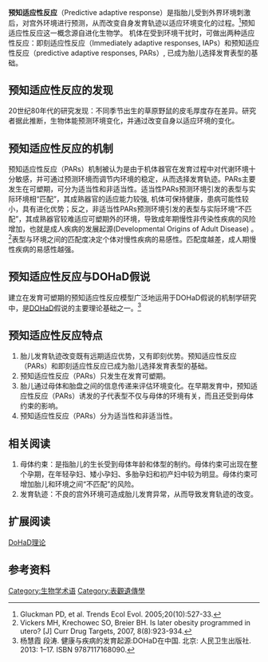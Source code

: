 {{multiple issues|
{{expand|time=2013-05-30T10:05:33+00:00}}
{{non-free|time=2013-05-30T10:05:33+00:00}}
}}

'''预知适应性反应'''（Predictive adaptive response）是指胎儿受到外界环境刺激后，对宫外环境进行预测，从而改变自身发育轨迹以适应环境变化的过程。<ref> Gluckman PD, et al. Trends Ecol Evol. 2005;20(10):527-33. </ref>预知适应性反应这一概念源自进化生物学。
机体在受到环境干扰时，可做出两种适应性反应：即刻适应性反应（Immediately adaptive responses, IAPs）和预知适应性反应（predictive adaptive responses, PARs）, 已成为胎儿选择发育表型的基础。

==预知适应性反应的发现==

20世纪80年代的研究发现：不同季节出生的草原野鼠的皮毛厚度存在差异。研究者据此推断，生物体能预测环境变化，并通过改变自身以适应环境的变化。<br>

==预知适应性反应的机制==

预知适应性反应（PARs）机制被认为是由于机体器官在发育过程中对代谢环境十分敏感，并可通过预测环境而调节内环境的稳定，从而选择发育轨迹。PARs主要发生在可塑期，可分为适当性和非适当性。适当性PARs预测环境引发的表型与实际环境相“匹配”，其成熟器官的适应能力较强, 机体可保持健康，患病可能性较小，具有进化优势；反之，非适当性PARs预测环境引发的表型与实际环境“不匹配”，其成熟器官较难适应可塑期外的环境，导致成年期慢性非传染性疾病的风险增加，也就是成人疾病的发展起源(Developmental Origins of Adult Disease) 。<ref> Vickers MH, Krechowec SO, Breier BH. Is later obesity programmed in utero? [J] Curr Drug Targets, 2007, 8(8):923-934.</ref>表型与环境之间的匹配度决定个体对慢性疾病的易感性。匹配度越差，成人期慢性疾病的易感性越强。

==预知适应性反应与DOHaD假说==

建立在发育可塑期的预知适应性反应模型广泛地运用于DOHaD假说的机制学研究中，是[[DOHaD|DOHaD]]假说的主要理论基础之一。<ref>杨慧霞 段涛. 健康与疾病的发育起源:DOHaD在中国. 北京: 人民卫生出版社. 2013: 1–17. ISBN 9787117168090.</ref>

==预知适应性反应特点==

#胎儿发育轨迹改变既有远期适应优势，又有即刻优势。预知适应性反应（PARs）和即刻适应性反应已成为胎儿选择发育表型的基础。
#预知适应性反应（PARs）只发生在发育可塑期。
#胎儿通过母体和胎盘之间的信息传递来评估环境变化。在早期发育中，预知适应性反应（PARs）诱发的子代表型不仅与母体的环境有关，而且还受到母体约束的影响。
#预知适应性反应（PARs）分为适当性和非适当性。

==相关阅读==

#母体约束：是指胎儿的生长受到母体年龄和体型的制约。母体约束可出现在整个孕期，在年轻孕妇、矮小孕妇、多胎孕妇和初产妇中较为明显。母体约束可增加胎儿和环境之间“不匹配”的风险。 
#发育轨迹：不良的宫外环境可造成胎儿发育异常，从而导致发育轨迹的改变。

==扩展阅读==

[[DoHaD理论|DoHaD理论]]                                                                                                                                                                                                                                                                                                                               

==  参考资料 ==

<references/>

                                                                                                                                                                                                                                                                                                                                                                                         

[[Category:生物学术语|Category:生物学术语]]
[[Category:表觀遺傳學|Category:表觀遺傳學]]